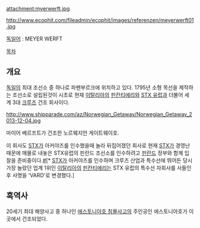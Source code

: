 attachment:myerwerft.jpg

http://www.ecophit.com/fileadmin/ecophit/images/referenzen/meyerwerft01.jpg

[[독일어]] : MEYER WERFT

[[목차]]

== 개요 ==

[[독일]]의 최대 조선소 중 하나로 파펜부르크에 위치하고 있다. 1795년 소형 목선을 제작하는 조선소로 설립된것이 시초로 현재 [[이탈리아]]의 [[핀칸티에리]]와 [[STX 유럽]]과 더불어 세계 3대 [[크루즈]] 건조 회사이다.

http://www.shipparade.com/az/Norwegian_Getaway/Norwegian_Getaway_2013-12-04.jpg

마이어 베르프트가 건조한 노르웨지언 게이트웨이호.

이 회사도 [[STX]]가 아커야즈를 인수했을때 놀라 뒤집어졌던 회사로 현재 [[STX]]가 경영난 때문에 매물로 내놓은 STX유럽의 핀란드 조선소를 인수하려고 [[핀란드]] 정부와 함께 입찰을 준비중이다.[http://biz.chosun.com/site/data/html_dir/2014/06/12/2014061203345.html #][* [[STX]]가 아커야즈를 인수하며 크루즈 산업과 특수선에 뛰어든 당시 가장 놀랐던 업계 1위인 [[이탈리아]]의 [[핀칸티에리]]는 STX 유럽의 특수선 자회사를 사들인후 사명을 'VARD'로 변경했다.]

== 흑역사 ==

20세기 최대 해양사고 중 하나인 [[청해진해운 세월호 침몰 사고/논란#s-2.2|에스토니아호 침몰사고]]의 주인공인 에스토니아호가 이곳에서 건조되었다.

